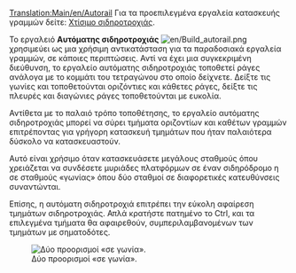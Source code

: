 [[Translation:Main/en/Autorail]]
Για τα προεπιλεγμένα εργαλεία κατασκευής γραμμών δείτε: [[Main/el/Χτίσιμο σιδηροτροχιάς|Χτίσιμο σιδηροτροχιάς]].

Το εργαλειό '''Αυτόματης σιδηροτροχιάς''' [[File:en/Build autorail.png]] χρησιμεύει ως μια χρήσιμη αντικατάσταση για τα παραδοσιακά εργαλεία γραμμών,  σε κάποιες περιπτώσεις. Αντί να έχει μια συγκεκριμένη διεύθυνση, το εργαλείο αυτόματης σιδηροτροχιάς τοποθετεί ράγες ανάλογα με το κομμάτι του τετραγώνου στο οποίο δείχνετε. Δείξτε τις γωνίες και τοποθετούνται οριζόντιες και κάθετες ράγες, δείξτε τις πλευρές και διαγώνιες ράγες τοποθετούνται με ευκολία.

Αντίθετα με το παλαιό τρόπο τοποθέτησης, το εργαλείο αυτόματης σιδηροτροχιάς μπορεί να σύρει τμήματα οριζοντίων και καθέτων γραμμών επιτρέποντας για γρήγορη κατασκευή τμημάτων που ήταν παλαιότερα δύσκολο να κατασκευαστούν.

Αυτό είναι χρήσιμο όταν κατασκευάσετε μεγάλους σταθμούς όπου χρειάζεται να συνδέσετε μυριάδες πλατφόρμων σε έναν σιδηρόδρομο η σε σταθμούς «γωνίας» όπου δύο σταθμοί σε διαφορετικές κατευθύνσεις συναντώνται.

Επίσης, η αυτόματη σιδηροτροχιά επιτρέπει την εύκολη αφαίρεση τμημάτων σιδηροτροχιάς. Απλά κρατήστε πατημένο το Ctrl, και τα επιλεγμένα τμήματα θα αφαιρεθούν, συμπεριλαμβανομένων των τμημάτων με σηματοδότες.

[[File:en/Corner station.png|center|frame|Δύο προορισμοί «σε γωνία».]]